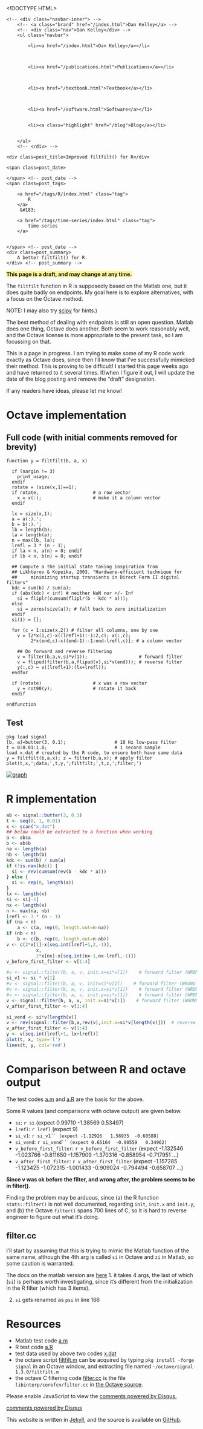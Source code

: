 <!DOCTYPE HTML>
<html>
<head>
<link rel='stylesheet' type='text/css' href='/css/syntax.css' />
<link rel='stylesheet' type='text/css' href='/css/style.css' />
<meta charset="UTF-8">
<title>Improved filtfilt() for R</title>
</head>

<body>
<div class="navbar">
    <!-- <div class="navbar-inner"> -->
        <!-- <a class="brand" href="/index.html">Dan Kelley</a> -->
        <!-- <div class="nav">Dan Kelley</div> -->
        <ul class="navbar">
            
            <li><a href="/index.html">Dan Kelley</a></li>
            

            
            <li><a href="/publications.html">Publications</a></li>
            

            
            <li><a href="/textbook.html">Textbook</a></li>
            

            
            <li><a href="/software.html">Software</a></li>
            
            
            <li><a class="highlight" href="/blog">Blog</a></li>
            

        </ul>
        <!-- </div> -->
</div>

<div id="content">
    




<!-- <div class="span8"> -->

<div class=topnav>

<!-- | <a href='/blog'>Home</a> | -->

</div> <!-- topnav -->


<div class="page-header">

    <div class=post_title>Improved filtfilt() for R</div>
<!-- </div> --> <!-- span8 -->

<!-- <div class="span4"> -->

<div class=slug>
    <span class=post_date>
        
    </span> <!-- post_date -->
    <span class=post_tags>
        
        <a href="/tags/R/index.html" class="tag">
            R
        </a>
         &#183; 
        
        <a href="/tags/time-series/index.html" class="tag">
            time-series
        </a>
        
        
    </span> <!-- post_date -->
    <div class=post_summary>
        A better filtfilt() for R.
    </div> <!-- post_summary -->
</div> <!-- slug ->

<!-- </div> -->
<!-- span4 -->
</div> <!-- page-header -->


<b style="background-color:#FFF68F;">This page is a draft, and may change at any time.</b>


The ``filtfilt`` function in R is supposedly based on the Matlab one, but it does quite badly on endpoints.  My goal here is to explore alternatives, with a focus on the Octave method.

NOTE: I may also try [scipy](http://wiki.scipy.org/Cookbook/FiltFilt) for hints.)

The best method of dealing with endpoints is still an open question.  Matlab does one thing, Octave does another.  Both seem to work reasonably well, and the Octave license is more appropriate to the present task, so I am focussing on that.

This is a page in progress.  I am trying to make some of my R code work exactly as Octave does, since then I'll know that I've successfully mimicked their method.  This is proving to be difficult!  I started this page weeks ago and have returned to it several times.  If/when I figure it out, I will update the date of the blog posting and remove the "draft" designation.

If any readers have ideas, please let me know!


# Octave implementation

## Full code (with initial comments removed for brevity)

<div class="highlight"><pre><code class="matlab"><span class="k">function</span><span class="w"> </span>y <span class="p">=</span><span class="w"> </span><span class="nf">filtfilt</span><span class="p">(</span>b, a, x<span class="p">)</span><span class="w"></span>

<span class="w">  </span><span class="k">if</span> <span class="p">(</span><span class="n">nargin</span> !<span class="p">=</span> <span class="mi">3</span><span class="p">)</span>
    <span class="n">print_usage</span><span class="p">;</span>
  <span class="n">endif</span>
  <span class="n">rotate</span> <span class="p">=</span> <span class="p">(</span><span class="nb">size</span><span class="p">(</span><span class="n">x</span><span class="p">,</span><span class="mi">1</span><span class="p">)</span><span class="o">==</span><span class="mi">1</span><span class="p">);</span>
  <span class="k">if</span> <span class="n">rotate</span><span class="p">,</span>                    # <span class="n">a</span> <span class="n">row</span> <span class="n">vector</span>
    <span class="n">x</span> <span class="p">=</span> <span class="n">x</span><span class="p">(:);</span>                   # <span class="n">make</span> <span class="n">it</span> <span class="n">a</span> <span class="n">column</span> <span class="n">vector</span>
  <span class="n">endif</span>

  <span class="n">lx</span> <span class="p">=</span> <span class="nb">size</span><span class="p">(</span><span class="n">x</span><span class="p">,</span><span class="mi">1</span><span class="p">);</span>
  <span class="n">a</span> <span class="p">=</span> <span class="n">a</span><span class="p">(:).</span><span class="s">&#39;;</span>
<span class="s">  b = b(:).&#39;</span><span class="p">;</span>
  <span class="n">lb</span> <span class="p">=</span> <span class="nb">length</span><span class="p">(</span><span class="n">b</span><span class="p">);</span>
  <span class="n">la</span> <span class="p">=</span> <span class="nb">length</span><span class="p">(</span><span class="n">a</span><span class="p">);</span>
  <span class="n">n</span> <span class="p">=</span> <span class="n">max</span><span class="p">(</span><span class="n">lb</span><span class="p">,</span> <span class="n">la</span><span class="p">);</span>
  <span class="n">lrefl</span> <span class="p">=</span> <span class="mi">3</span> <span class="o">*</span> <span class="p">(</span><span class="n">n</span> <span class="o">-</span> <span class="mi">1</span><span class="p">);</span>
  <span class="k">if</span> <span class="n">la</span> <span class="o">&lt;</span> <span class="n">n</span><span class="p">,</span> <span class="n">a</span><span class="p">(</span><span class="n">n</span><span class="p">)</span> <span class="p">=</span> <span class="mi">0</span><span class="p">;</span> <span class="n">endif</span>
  <span class="k">if</span> <span class="n">lb</span> <span class="o">&lt;</span> <span class="n">n</span><span class="p">,</span> <span class="n">b</span><span class="p">(</span><span class="n">n</span><span class="p">)</span> <span class="p">=</span> <span class="mi">0</span><span class="p">;</span> <span class="n">endif</span>

  ## <span class="n">Compute</span> <span class="n">a</span> <span class="n">the</span> <span class="n">initial</span> <span class="n">state</span> <span class="n">taking</span> <span class="n">inspiration</span> <span class="n">from</span>
  ## <span class="n">Likhterov</span> <span class="o">&amp;</span> <span class="n">Kopeika</span><span class="p">,</span> <span class="mf">2003.</span> &quot;<span class="n">Hardware</span><span class="o">-</span><span class="n">efficient</span> <span class="n">technique</span> <span class="k">for</span>
  ##     <span class="n">minimizing</span> <span class="n">startup</span> <span class="n">transients</span> <span class="n">in</span> <span class="n">Direct</span> <span class="n">Form</span> <span class="n">II</span> <span class="n">digital</span> <span class="n">filters</span>&quot;
  <span class="n">kdc</span> <span class="p">=</span> <span class="n">sum</span><span class="p">(</span><span class="n">b</span><span class="p">)</span> <span class="o">/</span> <span class="n">sum</span><span class="p">(</span><span class="n">a</span><span class="p">);</span>
  <span class="k">if</span> <span class="p">(</span><span class="nb">abs</span><span class="p">(</span><span class="n">kdc</span><span class="p">)</span> <span class="o">&lt;</span> <span class="nb">inf</span><span class="p">)</span> # <span class="n">neither</span> <span class="n">NaN</span> <span class="n">nor</span> <span class="o">+/-</span> <span class="n">Inf</span>
    <span class="n">si</span> <span class="p">=</span> <span class="nb">fliplr</span><span class="p">(</span><span class="n">cumsum</span><span class="p">(</span><span class="nb">fliplr</span><span class="p">(</span><span class="n">b</span> <span class="o">-</span> <span class="n">kdc</span> <span class="o">*</span> <span class="n">a</span><span class="p">)));</span>
  <span class="k">else</span>
    <span class="n">si</span> <span class="p">=</span> <span class="nb">zeros</span><span class="p">(</span><span class="nb">size</span><span class="p">(</span><span class="n">a</span><span class="p">));</span> # <span class="n">fall</span> <span class="n">back</span> <span class="n">to</span> <span class="n">zero</span> <span class="n">initialization</span>
  <span class="n">endif</span>
  <span class="n">si</span><span class="p">(</span><span class="mi">1</span><span class="p">)</span> <span class="p">=</span> <span class="p">[];</span>

  <span class="k">for</span> <span class="p">(</span><span class="n">c</span> <span class="p">=</span> <span class="mi">1</span><span class="p">:</span><span class="nb">size</span><span class="p">(</span><span class="n">x</span><span class="p">,</span><span class="mi">2</span><span class="p">))</span> # <span class="n">filter</span> <span class="n">all</span> <span class="n">columns</span><span class="p">,</span> <span class="n">one</span> <span class="n">by</span> <span class="n">one</span>
    <span class="n">v</span> <span class="p">=</span> <span class="p">[</span><span class="mi">2</span><span class="o">*</span><span class="n">x</span><span class="p">(</span><span class="mi">1</span><span class="p">,</span><span class="n">c</span><span class="p">)</span><span class="o">-</span><span class="n">x</span><span class="p">((</span><span class="n">lrefl</span><span class="o">+</span><span class="mi">1</span><span class="p">):</span><span class="o">-</span><span class="mi">1</span><span class="p">:</span><span class="mi">2</span><span class="p">,</span><span class="n">c</span><span class="p">);</span> <span class="n">x</span><span class="p">(:,</span><span class="n">c</span><span class="p">);</span>
         <span class="mi">2</span><span class="o">*</span><span class="n">x</span><span class="p">(</span><span class="k">end</span><span class="p">,</span><span class="n">c</span><span class="p">)</span><span class="o">-</span><span class="n">x</span><span class="p">((</span><span class="k">end</span><span class="o">-</span><span class="mi">1</span><span class="p">):</span><span class="o">-</span><span class="mi">1</span><span class="p">:</span><span class="k">end</span><span class="o">-</span><span class="n">lrefl</span><span class="p">,</span><span class="n">c</span><span class="p">)];</span> # <span class="n">a</span> <span class="n">column</span> <span class="n">vector</span>

    ## <span class="n">Do</span> <span class="n">forward</span> <span class="n">and</span> <span class="n">reverse</span> <span class="n">filtering</span>
    <span class="n">v</span> <span class="p">=</span> <span class="n">filter</span><span class="p">(</span><span class="n">b</span><span class="p">,</span><span class="n">a</span><span class="p">,</span><span class="n">v</span><span class="p">,</span><span class="n">si</span><span class="o">*</span><span class="n">v</span><span class="p">(</span><span class="mi">1</span><span class="p">));</span>                   # <span class="n">forward</span> <span class="n">filter</span>
    <span class="n">v</span> <span class="p">=</span> <span class="nb">flipud</span><span class="p">(</span><span class="n">filter</span><span class="p">(</span><span class="n">b</span><span class="p">,</span><span class="n">a</span><span class="p">,</span><span class="nb">flipud</span><span class="p">(</span><span class="n">v</span><span class="p">),</span><span class="n">si</span><span class="o">*</span><span class="n">v</span><span class="p">(</span><span class="k">end</span><span class="p">)));</span> # <span class="n">reverse</span> <span class="n">filter</span>
    <span class="n">y</span><span class="p">(:,</span><span class="n">c</span><span class="p">)</span> <span class="p">=</span> <span class="n">v</span><span class="p">((</span><span class="n">lrefl</span><span class="o">+</span><span class="mi">1</span><span class="p">):(</span><span class="n">lx</span><span class="o">+</span><span class="n">lrefl</span><span class="p">));</span>
  <span class="n">endfor</span>

  <span class="k">if</span> <span class="p">(</span><span class="n">rotate</span><span class="p">)</span>                   # <span class="n">x</span> <span class="n">was</span> <span class="n">a</span> <span class="n">row</span> <span class="n">vector</span>
    <span class="n">y</span> <span class="p">=</span> <span class="nb">rot90</span><span class="p">(</span><span class="n">y</span><span class="p">);</span>               # <span class="n">rotate</span> <span class="n">it</span> <span class="n">back</span>
  <span class="n">endif</span>

<span class="n">endfunction</span>
</code></pre></div>


## Test

<div class="highlight"><pre><code class="matlab"><span class="n">pkg</span> <span class="n">load</span> <span class="n">signal</span>
<span class="p">[</span><span class="n">b</span><span class="p">,</span> <span class="n">a</span><span class="p">]=</span><span class="n">butter</span><span class="p">(</span><span class="mi">3</span><span class="p">,</span> <span class="mf">0.1</span><span class="p">);</span>                  # <span class="mi">10</span> <span class="n">Hz</span> <span class="n">low</span><span class="o">-</span><span class="n">pass</span> <span class="n">filter</span>
<span class="n">t</span> <span class="p">=</span> <span class="mi">0</span><span class="p">:</span><span class="mf">0.01</span><span class="p">:</span><span class="mf">1.0</span><span class="p">;</span>                         # <span class="mi">1</span> <span class="n">second</span> <span class="n">sample</span>
<span class="n">load</span> <span class="n">x</span><span class="p">.</span><span class="n">dat</span> # <span class="n">created</span> <span class="n">by</span> <span class="n">the</span> <span class="n">R</span> <span class="n">code</span><span class="p">,</span> <span class="n">to</span> <span class="n">ensure</span> <span class="n">both</span> <span class="n">have</span> <span class="n">same</span> <span class="n">data</span>
<span class="n">y</span> <span class="p">=</span> <span class="n">filtfilt</span><span class="p">(</span><span class="n">b</span><span class="p">,</span><span class="n">a</span><span class="p">,</span><span class="n">x</span><span class="p">);</span> <span class="n">z</span> <span class="p">=</span> <span class="n">filter</span><span class="p">(</span><span class="n">b</span><span class="p">,</span><span class="n">a</span><span class="p">,</span><span class="n">x</span><span class="p">);</span> # <span class="n">apply</span> <span class="n">filter</span>
<span class="n">plot</span><span class="p">(</span><span class="n">t</span><span class="p">,</span><span class="n">x</span><span class="p">,</span><span class="s">&#39;;data;&#39;</span><span class="p">,</span><span class="n">t</span><span class="p">,</span><span class="n">y</span><span class="p">,</span><span class="s">&#39;;filtfilt;&#39;</span><span class="p">,</span><span class="n">t</span><span class="p">,</span><span class="n">z</span><span class="p">,</span><span class="s">&#39;;filter;&#39;</span><span class="p">)</span>
</code></pre></div>



[![graph](/assets/2014-02-19-filtfilt_octave-thumbnail.png)](/assets/2014-02-19-filtfilt_octave.png)

# R implementation

```r
ab <- signal::butter(3, 0.1)
t <- seq(0, 1, 0.01)
x <- scan("x.dat")
## below could be extracted to a function when working
a <- ab$a
b <- ab$b
na <- length(a)
nb <- length(b)
kdc <- sum(b) / sum(a)
if (!is.nan(kdc)) {
  si <- rev(cumsum(rev(b - kdc * a)))
} else {
  si <- rep(0, length(a))
}
lx <- length(x)
si <- si[-1]
nx <- length(x)
n <- max(na, nb)
lrefl <- 3 * (n - 1)
if (na < n)
    a <- c(a, rep(0, length.out=n-na))
if (nb < n)
    b <- c(b, rep(0, length.out=n-nb))
v <- c(2*x[1]-x[seq.int(lrefl+1,2,-1)],
           x,
           2*x[nx]-x[seq.int(nx-1,nx-lrefl,-1)])
v_before_first_filter <- v[1:4]

#v <- signal::filter(b, a, v, init.x=si*v[1])    # forward filter (WRONG OUTPUT)
si_v1 <- si * v[1]
#v <- signal::filter(b, a, v, init=si*v[1])    # forward filter (WRONG OUTPUT)
#v <- signal::filter(b, a, v, init.x=si*v[1])    # forward filter (WRONG OUTPUT)
#v <- signal::filter(b, a, v, init.y=si*v[1])    # forward filter (WRONG OUTPUT)
v <- signal::filter(b, a, v, init.x=si*v[1])    # forward filter (WRONG OUTPUT)
v_after_first_filter <- v[1:4]

si_vend <- si*v[length(v)]
v <- rev(signal::filter(b,a,rev(v),init.x=si*v[length(v)]))  # reverse filter
v_after_first_filter <- v[1:4]
y <- v[seq.int(lrefl+1, lx+lrefl)]
plot(t, x, type='l')
lines(t, y, col='red')

```

# Comparison between R and octave output

The test codes [a.m](/assets/a_m.html) and [a.R](/assets/a_R.html) are the basis for the above.

Some R values (and comparisons with octave output) are given below.

* ``si``: `r si` (expect 0.99710  -1.38569   0.53497)
* ``lrefl``: `r lrefl` (expect 9)
* ``si_v1``: `r si_v1`` (expect -1.12926   1.56935  -0.60588)`
* ``si_vend``: `r si_vend`` (expect 0.65164  -0.90559   0.34962)`
* ``v_before_first_filter``: `r v_before_first_filter` (expect -1.132546  -1.023766  -0.811650  -1.157909  -1.370316  -0.858954  -0.717951  ...)
* ``v_after_first_filter``: `r v_after_first_filter` (expect -1.157285  -1.123425  -1.072315  -1.001433  -0.909024  -0.794494  -0.658707 ...)

**Since v was ok before the filter, and wrong after, the problem seems to be in filter().**

Finding the problem may be arduous, since (a) the R function ``stats::filter()`` is not well documented, regarding ``init``, ``init.x`` and ``init.y``, and (b) the Octave ``filter()`` spans 700 lines of C, so it is hard to reverse engineer to figure out what it's doing.



## filter.cc

I'll start by assuming that this is trying to mimic the Matlab function of the same name, although the 4th arg is called ``si`` in Octave and ``zi`` in Matlab, so some caution is warranted.

The docs on the matlab version are [here](http://www.mathworks.com/help/matlab/ref/filter.html)
1. it takes 4 args, the last of which (``si``) is perhaps worth investigating, since it's different from the initialization in the R filter (which has 3 items).

2. ``si`` gets renamed as ``psi`` in line 166


# Resources
* Matlab test code [a.m](/assets/a_m.html)
* R test code [a.R](/assets/a_R.html)
* test data used by above two codes [x.dat](/assets/x.dat)
* the octave script [filtfilt.m](/assets/filtfilt_m.html)  can be acquired by typing ``pkg install -forge signal`` in an Octave window, and extracting file named ``~/octave/signal-1.3.0/filtfilt.m``
* the octave C filtering code [filter.cc](/assets/filter_cc.html) is the file ``libinterp/corefcn/filter.cc`` in [the Octave source](http://www.gnu.org/software/octave/download.html).



<div id="disqus_thread"></div>
<script type="text/javascript">
/* * * CONFIGURATION VARIABLES: EDIT BEFORE PASTING INTO YOUR WEBPAGE * * */
var disqus_shortname = 'dankelleydalhousie'; // required: replace example with your forum shortname

/* * * DON'T EDIT BELOW THIS LINE * * */
(function() {
 var dsq = document.createElement('script'); dsq.type = 'text/javascript'; dsq.async = true;
 dsq.src = '//' + disqus_shortname + '.disqus.com/embed.js';
 (document.getElementsByTagName('head')[0] || document.getElementsByTagName('body')[0]).appendChild(dsq);
 })();
</script>
<noscript>Please enable JavaScript to view the <a href="http://disqus.com/?ref_noscript">comments powered by Disqus.</a></noscript>
<a href="http://disqus.com" class="dsq-brlink">comments powered by <span class="logo-disqus">Disqus</span></a>


</div>

<p class="footnote">This website is written in <a
href="http://jekyllrb.com">Jekyll</a>, and the source is available on <a
href="https://github.com/dankelley/dankelley.github.io">GitHub</a>.</p>

</body>
</html>

